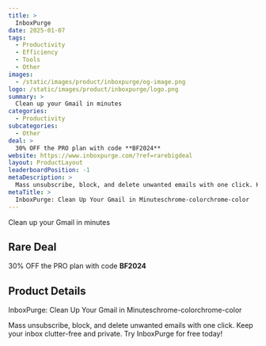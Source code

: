 ```yaml
---
title: >
  InboxPurge
date: 2025-01-07
tags:
  - Productivity
  - Efficiency
  - Tools
  - Other
images:
  - /static/images/product/inboxpurge/og-image.png
logo: /static/images/product/inboxpurge/logo.png
summary: >
  Clean up your Gmail in minutes
categories:
  - Productivity
subcategories:
  - Other
deal: >
  30% OFF the PRO plan with code **BF2024**
website: https://www.inboxpurge.com/?ref=rarebigdeal
layout: ProductLayout
leaderboardPosition: -1
metaDescription: >
  Mass unsubscribe, block, and delete unwanted emails with one click. Keep your inbox clutter-free and private. Try InboxPurge for free today!
metaTitle: >
  InboxPurge: Clean Up Your Gmail in Minuteschrome-colorchrome-color
---
```

Clean up your Gmail in minutes

## Rare Deal

30% OFF the PRO plan with code **BF2024**

## Product Details

InboxPurge: Clean Up Your Gmail in Minuteschrome-colorchrome-color

Mass unsubscribe, block, and delete unwanted emails with one click. Keep your inbox clutter-free and private. Try InboxPurge for free today!
